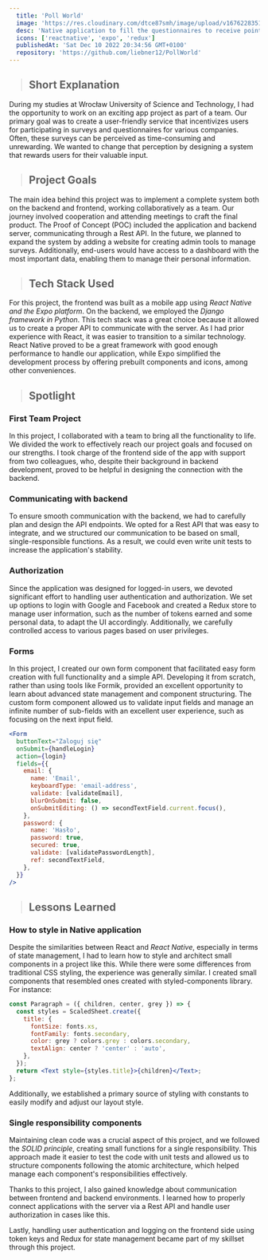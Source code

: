 ```yaml
---
  title: 'Poll World'
  image: 'https://res.cloudinary.com/dtce87smh/image/upload/v1676228351/poll-world/poll_oevevj.webp'
  desc: 'Native application to fill the questionnaires to receive points for purchasing discount codes.'
  icons: ['reactnative', 'expo', 'redux']
  publishedAt: 'Sat Dec 10 2022 20:34:56 GMT+0100'
  repository: 'https://github.com/liebner12/PollWorld'
---
```


> ## Short Explanation

During my studies at Wrocław University of Science and Technology, I had the opportunity to work on an exciting app project as part of a team. Our primary goal was to create a user-friendly service that incentivizes users for participating in surveys and questionnaires for various companies. Often, these surveys can be perceived as time-consuming and unrewarding. We wanted to change that perception by designing a system that rewards users for their valuable input.

> ## Project Goals

The main idea behind this project was to implement a complete system both on the backend and frontend, working collaboratively as a team. Our journey involved cooperation and attending meetings to craft the final product. The Proof of Concept (POC) included the application and backend server, communicating through a Rest API. In the future, we planned to expand the system by adding a website for creating admin tools to manage surveys. Additionally, end-users would have access to a dashboard with the most important data, enabling them to manage their personal information.

<GridCols>
  <CloudinaryImage
    src="https://res.cloudinary.com/dtce87smh/image/upload/v1676228350/poll-world/1_le8ayt.webp"
    height="400"
    width="200"
    alt="Start page"
  />
  <CloudinaryImage
    src="https://res.cloudinary.com/dtce87smh/image/upload/v1676228350/poll-world/2_rnoui1.webp"
    height="400"
    width="200"
    alt="Register page"
  />
  <CloudinaryImage
    src="https://res.cloudinary.com/dtce87smh/image/upload/v1676228350/poll-world/3_rxglti.webp"
    height="400"
    width="200"
    alt="Home page"
  />
  <CloudinaryImage
    src="https://res.cloudinary.com/dtce87smh/image/upload/v1676228350/poll-world/4_gccsh6.webp"
    height="400"
    width="200"
    alt="Survey summary page"
  />
  <CloudinaryImage
    src="https://res.cloudinary.com/dtce87smh/image/upload/v1676228350/poll-world/5_ahuqpt.webp"
    height="400"
    width="200"
    alt="Survey page"
  />
  <CloudinaryImage
    src="https://res.cloudinary.com/dtce87smh/image/upload/v1676228350/poll-world/6_swkk45.webp"
    height="400"
    width="200"
    alt="Popup menu with option to buy coupon"
  />
  <CloudinaryImage
    src="https://res.cloudinary.com/dtce87smh/image/upload/v1676228351/poll-world/7_md8nyy.webp"
    height="400"
    width="200"
    alt="Survey's page"
  />
  <CloudinaryImage
    src="https://res.cloudinary.com/dtce87smh/image/upload/v1676228351/poll-world/8_afhc0x.webp"
    height="400"
    width="200"
    alt="Coupon's page"
  />
  <CloudinaryImage
    src="https://res.cloudinary.com/dtce87smh/image/upload/v1676228350/poll-world/9_pxw6mo.webp"
    height="400"
    width="200"
    alt="Profile page"
  />
  <CloudinaryImage
    src="https://res.cloudinary.com/dtce87smh/image/upload/v1676228351/poll-world/10_odw6yv.webp"
    height="400"
    width="200"
    alt="Profile page with data"
  />
  <CloudinaryImage
    src="https://res.cloudinary.com/dtce87smh/image/upload/v1676228351/poll-world/11_bybluf.webp"
    height="400"
    width="200"
    alt="Admin dashboard"
  />
  <CloudinaryImage
    src="https://res.cloudinary.com/dtce87smh/image/upload/v1676228351/poll-world/12_j8xag8.webp"
    height="400"
    width="200"
    alt="Survey creator page"
  />
</GridCols>

> ## Tech Stack Used

<div className="not-prose">
  <Icons icons={['reactnative', 'expo', 'redux']} />
</div>

For this project, the frontend was built as a mobile app using _React Native and the Expo platform_. On the backend, we employed the _Django framework in Python_. This tech stack was a great choice because it allowed us to create a proper API to communicate with the server. As I had prior experience with React, it was easier to transition to a similar technology. React Native proved to be a great framework with good enough performance to handle our application, while Expo simplified the development process by offering prebuilt components and icons, among other conveniences.

> ## Spotlight

### First Team Project

In this project, I collaborated with a team to bring all the functionality to life. We divided the work to effectively reach our project goals and focused on our strengths. I took charge of the frontend side of the app with support from two colleagues, who, despite their background in backend development, proved to be helpful in designing the connection with the backend.

### Communicating with backend

To ensure smooth communication with the backend, we had to carefully plan and design the API endpoints. We opted for a Rest API that was easy to integrate, and we structured our communication to be based on small, single-responsible functions. As a result, we could even write unit tests to increase the application's stability.

### Authorization

Since the application was designed for logged-in users, we devoted significant effort to handling user authentication and authorization. We set up options to login with Google and Facebook and created a Redux store to manage user information, such as the number of tokens earned and some personal data, to adapt the UI accordingly. Additionally, we carefully controlled access to various pages based on user privileges.

### Forms

In this project, I created our own form component that facilitated easy form creation with full functionality and a simple API. Developing it from scratch, rather than using tools like Formik, provided an excellent opportunity to learn about advanced state management and component structuring. The custom form component allowed us to validate input fields and manage an infinite number of sub-fields with an excellent user experience, such as focusing on the next input field.

```jsx
<Form
  buttonText="Zaloguj się"
  onSubmit={handleLogin}
  action={login}
  fields={{
    email: {
      name: 'Email',
      keyboardType: 'email-address',
      validate: [validateEmail],
      blurOnSubmit: false,
      onSubmitEditing: () => secondTextField.current.focus(),
    },
    password: {
      name: 'Hasło',
      password: true,
      secured: true,
      validate: [validatePasswordLength],
      ref: secondTextField,
    },
  }}
/>
```

> ## Lessons Learned

### How to style in Native application

Despite the similarities between React and _React Native_, especially in terms of state management, I had to learn how to style and architect small components in a project like this. While there were some differences from traditional CSS styling, the experience was generally similar. I created small components that resembled ones created with styled-components library. For instance:

```jsx
const Paragraph = ({ children, center, grey }) => {
  const styles = ScaledSheet.create({
    title: {
      fontSize: fonts.xs,
      fontFamily: fonts.secondary,
      color: grey ? colors.grey : colors.secondary,
      textAlign: center ? 'center' : 'auto',
    },
  });
  return <Text style={styles.title}>{children}</Text>;
};
```

Additionally, we established a primary source of styling with constants to easily modify and adjust our layout style.

### Single responsibility components

Maintaining clean code was a crucial aspect of this project, and we followed the _SOLID principle_, creating small functions for a single responsibility. This approach made it easier to test the code with unit tests and allowed us to structure components following the atomic architecture, which helped manage each component's responsibilities effectively.

Thanks to this project, I also gained knowledge about communication between frontend and backend environments. I learned how to properly connect applications with the server via a Rest API and handle user authorization in cases like this.

Lastly, handling user authentication and logging on the frontend side using token keys and Redux for state management became part of my skillset through this project.


